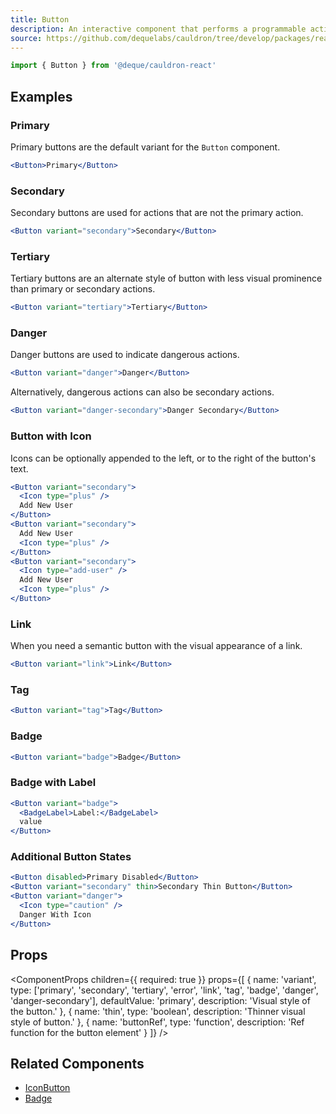 ```yaml
---
title: Button
description: An interactive component that performs a programmable action when activated by the user.
source: https://github.com/dequelabs/cauldron/tree/develop/packages/react/src/components/Button/index.tsx
---
```



```js
import { Button } from '@deque/cauldron-react'
```

## Examples

### Primary

Primary buttons are the default variant for the `Button` component.

```jsx example
<Button>Primary</Button>
```

### Secondary

Secondary buttons are used for actions that are not the primary action.

```jsx example
<Button variant="secondary">Secondary</Button>
```

### Tertiary

Tertiary buttons are an alternate style of button with less visual prominence than primary or secondary actions.

```jsx example
<Button variant="tertiary">Tertiary</Button>
```

### Danger

Danger buttons are used to indicate dangerous actions.

```jsx example
<Button variant="danger">Danger</Button>
```

Alternatively, dangerous actions can also be secondary actions.

```jsx example
<Button variant="danger-secondary">Danger Secondary</Button>
```

### Button with Icon

Icons can be optionally appended to the left, or to the right of the button's text.

```jsx example
<Button variant="secondary">
  <Icon type="plus" />
  Add New User
</Button>
<Button variant="secondary">
  Add New User
  <Icon type="plus" />
</Button>
<Button variant="secondary">
  <Icon type="add-user" />
  Add New User
  <Icon type="plus" />
</Button>
```

### Link

When you need a semantic button with the visual appearance of a link.

```jsx example
<Button variant="link">Link</Button>
```

### Tag

```jsx example
<Button variant="tag">Tag</Button>
```

### Badge

```jsx example
<Button variant="badge">Badge</Button>
```

### Badge with Label

```jsx example
<Button variant="badge">
  <BadgeLabel>Label:</BadgeLabel>
  value
</Button>
```

### Additional Button States

```jsx example
<Button disabled>Primary Disabled</Button>
<Button variant="secondary" thin>Secondary Thin Button</Button>
<Button variant="danger">
  <Icon type="caution" />
  Danger With Icon
</Button>
```

## Props

<ComponentProps
  children={{
    required: true
  }}
  props={[
    {
      name: 'variant',
      type: ['primary', 'secondary', 'tertiary', 'error', 'link', 'tag', 'badge', 'danger', 'danger-secondary'],
      defaultValue: 'primary',
      description: 'Visual style of the button.'
    },
    {
      name: 'thin',
      type: 'boolean',
      description: 'Thinner visual style of button.'
    },
    {
      name: 'buttonRef',
      type: 'function',
      description: 'Ref function for the button element'
    }
  ]}
/>

## Related Components

- [IconButton](./IconButton)
- [Badge](./Badge)